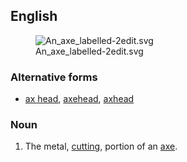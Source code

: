 {{also|axehead}}
==English==
{{wikipedia|axe}}
[[Image:An axe labelled-2edit.svg|thumb|right]]

===Alternative forms===
* [[ax head]], [[axehead]], [[axhead]]

===Noun===
{{en-noun}}

# The metal, [[cutting]], portion of an [[axe]].